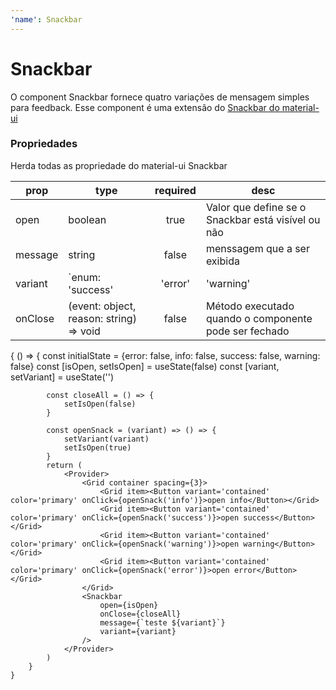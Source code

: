```yaml
---
'name': Snackbar
---
```




# Snackbar

O component Snackbar fornece quatro variações de mensagem simples para feedback. Esse component é uma extensão do [Snackbar do material-ui](https://material-ui.com/components/snackbars/)

### Propriedades

Herda todas as propriedade do material-ui Snackbar

| **prop**      | **type**                             | **required**   |   **desc**                                           |
| ------------- | ------------------------------------ | :--------------: | ---------------------------------------------------- |
| open          | boolean                              | true           | Valor que define se o Snackbar está visível ou não     |
| message       | string                               | false          | menssagem que a ser exibida                            |
| variant       | `enum: 'success' | 'error' | 'warning' | 'info'` | true | tipos válidos que definem o ícone e cor do component   |
| onClose       | (event: object, reason: string) => void | false       | Método executado quando o componente pode ser fechado |

<Playground>
    {
        () => {
            const initialState = {error: false, info: false, success: false, warning: false}
            const [isOpen, setIsOpen] = useState(false)
            const [variant, setVariant] = useState('')

            const closeAll = () => {
                setIsOpen(false)
            }

            const openSnack = (variant) => () => {
                setVariant(variant)
                setIsOpen(true)
            }
            return (
                <Provider>
                    <Grid container spacing={3}>
                        <Grid item><Button variant='contained' color='primary' onClick={openSnack('info')}>open info</Button></Grid>
                        <Grid item><Button variant='contained' color='primary' onClick={openSnack('success')}>open success</Button></Grid>
                        <Grid item><Button variant='contained' color='primary' onClick={openSnack('warning')}>open warning</Button></Grid>
                        <Grid item><Button variant='contained' color='primary' onClick={openSnack('error')}>open error</Button></Grid>
                    </Grid>
                    <Snackbar
                        open={isOpen}
                        onClose={closeAll}
                        message={`teste ${variant}`}
                        variant={variant}
                    />
                </Provider>
            )
        }
    }
</Playground>